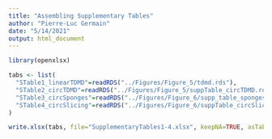 ```yaml
---
title: "Assembling Supplementary Tables"
author: "Pierre-Luc Germain"
date: "5/14/2021"
output: html_document
---
```


```r
library(openxlsx)
```

```r
tabs <- list(
  "STable1_linearTDMD"=readRDS("../Figures/Figure_5/tdmd.rds"),
  "STable2_circTDMD"=readRDS("../Figures/Figure_5/suppTable_circTDMD.rds"),
  "STable3_circSponges"=readRDS("../Figures/Figure_6/supp_table_sponges.rds"),
  "STable4_circSlicing"=readRDS("../Figures/Figure_6/suppTable_circSlicing.rds")
)
```

```r
write.xlsx(tabs, file="SupplementaryTables1-4.xlsx", keepNA=TRUE, asTable=TRUE)
```

